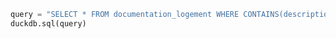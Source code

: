```python
query = "SELECT * FROM documentation_logement WHERE CONTAINS(description_variable, 'Catégorie')"
duckdb.sql(query)
```
